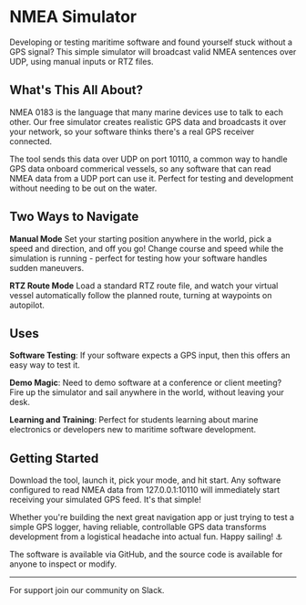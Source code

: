 
# NMEA Simulator

<GithubRelease repo="pturner1989/nmea-sim" />

Developing or testing maritime software and found yourself stuck without a GPS signal? This simple simulator will broadcast valid NMEA sentences over UDP, using manual inputs or RTZ files.



## What's This All About?

NMEA 0183 is the language that many marine devices use to talk to each other. Our free simulator creates realistic GPS data and broadcasts it over your network, so your software thinks there's a real GPS receiver connected.

The tool sends this data over UDP on port 10110, a common way to handle GPS data onboard commerical vessels, so any software that can read NMEA data from a UDP port can use it. Perfect for testing and development without needing to be out on the water.

## Two Ways to Navigate

**Manual Mode** Set your starting position anywhere in the world, pick a speed and direction, and off you go! Change course and speed while the simulation is running - perfect for testing how your software handles sudden maneuvers.

**RTZ Route Mode** Load a standard RTZ route file, and watch your virtual vessel automatically follow the planned route, turning at waypoints on autopilot.

## Uses

**Software Testing**: If your software expects a GPS input, then this offers an easy way to test it.

**Demo Magic**: Need to demo software at a conference or client meeting? Fire up the simulator and sail anywhere in the world, without leaving your desk.

**Learning and Training**: Perfect for students learning about marine electronics or developers new to maritime software development.

## Getting Started

Download the tool, launch it, pick your mode, and hit start. Any software configured to read NMEA data from 127.0.0.1:10110 will immediately start receiving your simulated GPS feed. It's that simple!

Whether you're building the next great navigation app or just trying to test a simple GPS logger, having reliable, controllable GPS data transforms development from a logistical headache into actual fun. Happy sailing! ⚓

The software is available via GitHub, and the source code is available for anyone to inspect or modify.

---

For support join our community on Slack.